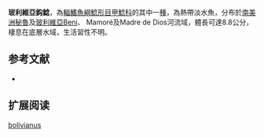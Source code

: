 {{Speciesbox
| name = 玻利維亞鈎鯰
| image = 
| image_width = 250px
| image_caption = 
| status = NE
| status_system = IUCN3.1
| genus = Ancistrus
| species = bolivianus
| authority = [[Steindachner|Steindachner]], 1915
| synonyms = *''Xenocara boliviana'',Steindachner, 1915
}}

'''玻利維亞鈎鯰'''，為[[輻鰭魚綱|輻鰭魚綱]][[鯰形目|鯰形目]][[甲鯰科|甲鯰科]]的其中一[[種|種]]，為熱帶淡水魚，分布於[[南美洲|南美洲]][[秘魯|秘魯]]及[[玻利維亞|玻利維亞]]Beni、 Mamoré及Madre de Dios河流域，體長可達8.8公分，棲息在底層水域，生活習性不明。

==参考文献==
*{{FishBase_species|genus=Ancistrus|species=bolivianus|year=2014|month=11}}

== 扩展阅读 ==
{{refbegin}}
{{wikispecies-inline|Ancistrus bolivianus|玻利維亞鈎鯰}}
{{refend}}
{{Taxonbar|from=Q6431136}}

[[Category:鈎鯰屬|bolivianus]]